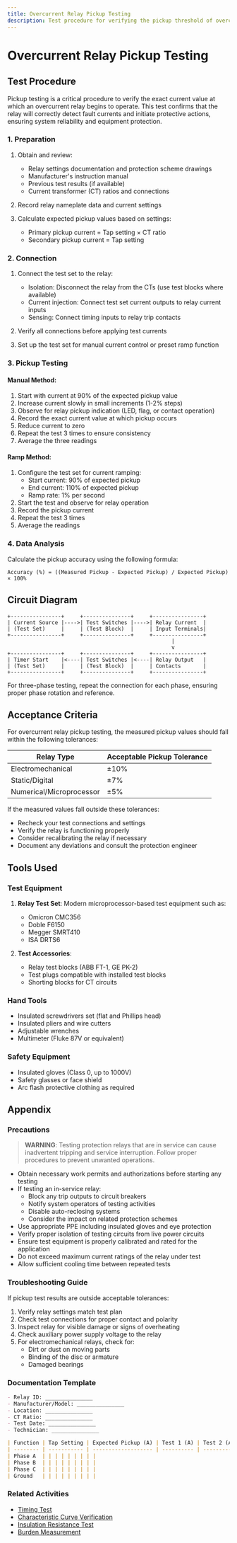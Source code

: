 ```yaml
---
title: Overcurrent Relay Pickup Testing
description: Test procedure for verifying the pickup threshold of overcurrent protection relays
---
```


# Overcurrent Relay Pickup Testing

## Test Procedure

Pickup testing is a critical procedure to verify the exact current value at which an overcurrent relay begins to operate. This test confirms that the relay will correctly detect fault currents and initiate protective actions, ensuring system reliability and equipment protection.

### 1. Preparation

1. Obtain and review:
   - Relay settings documentation and protection scheme drawings
   - Manufacturer's instruction manual
   - Previous test results (if available)
   - Current transformer (CT) ratios and connections

2. Record relay nameplate data and current settings
3. Calculate expected pickup values based on settings:
   - Primary pickup current = Tap setting × CT ratio
   - Secondary pickup current = Tap setting

### 2. Connection

1. Connect the test set to the relay:
   - Isolation: Disconnect the relay from the CTs (use test blocks where available)
   - Current injection: Connect test set current outputs to relay current inputs
   - Sensing: Connect timing inputs to relay trip contacts

2. Verify all connections before applying test currents
3. Set up the test set for manual current control or preset ramp function

### 3. Pickup Testing

#### Manual Method:
1. Start with current at 90% of the expected pickup value
2. Increase current slowly in small increments (1-2% steps)
3. Observe for relay pickup indication (LED, flag, or contact operation)
4. Record the exact current value at which pickup occurs
5. Reduce current to zero
6. Repeat the test 3 times to ensure consistency
7. Average the three readings

#### Ramp Method:
1. Configure the test set for current ramping:
   - Start current: 90% of expected pickup
   - End current: 110% of expected pickup
   - Ramp rate: 1% per second
2. Start the test and observe for relay operation
3. Record the pickup current
4. Repeat the test 3 times
5. Average the readings

### 4. Data Analysis

Calculate the pickup accuracy using the following formula:

```
Accuracy (%) = ((Measured Pickup - Expected Pickup) / Expected Pickup) × 100%
```

## Circuit Diagram

```
+----------------+     +---------------+     +----------------+
| Current Source |---->| Test Switches |---->| Relay Current  |
| (Test Set)     |     | (Test Block)  |     | Input Terminals|
+----------------+     +---------------+     +----------------+
                                                    |
                                                    v
+----------------+     +---------------+     +----------------+
| Timer Start    |<----| Test Switches |<----| Relay Output   |
| (Test Set)     |     | (Test Block)  |     | Contacts       |
+----------------+     +---------------+     +----------------+
```

For three-phase testing, repeat the connection for each phase, ensuring proper phase rotation and reference.

## Acceptance Criteria

For overcurrent relay pickup testing, the measured pickup values should fall within the following tolerances:

| Relay Type | Acceptable Pickup Tolerance |
| ---------- | --------------------------- |
| Electromechanical | ±10% |
| Static/Digital | ±7% |
| Numerical/Microprocessor | ±5% |

If the measured values fall outside these tolerances:
- Recheck your test connections and settings
- Verify the relay is functioning properly
- Consider recalibrating the relay if necessary
- Document any deviations and consult the protection engineer

## Tools Used

### Test Equipment
1. **Relay Test Set**: Modern microprocessor-based test equipment such as:
   - Omicron CMC356
   - Doble F6150
   - Megger SMRT410
   - ISA DRTS6

2. **Test Accessories**:
   - Relay test blocks (ABB FT-1, GE PK-2)
   - Test plugs compatible with installed test blocks
   - Shorting blocks for CT circuits

### Hand Tools
- Insulated screwdrivers set (flat and Phillips head)
- Insulated pliers and wire cutters
- Adjustable wrenches
- Multimeter (Fluke 87V or equivalent)

### Safety Equipment
- Insulated gloves (Class 0, up to 1000V)
- Safety glasses or face shield
- Arc flash protective clothing as required

## Appendix

### Precautions

> **WARNING**: Testing protection relays that are in service can cause inadvertent tripping and service interruption. Follow proper procedures to prevent unwanted operations.

- Obtain necessary work permits and authorizations before starting any testing
- If testing an in-service relay:
  - Block any trip outputs to circuit breakers
  - Notify system operators of testing activities
  - Disable auto-reclosing systems
  - Consider the impact on related protection schemes
- Use appropriate PPE including insulated gloves and eye protection
- Verify proper isolation of testing circuits from live power circuits
- Ensure test equipment is properly calibrated and rated for the application
- Do not exceed maximum current ratings of the relay under test
- Allow sufficient cooling time between repeated tests

### Troubleshooting Guide

If pickup test results are outside acceptable tolerances:

1. Verify relay settings match test plan
2. Check test connections for proper contact and polarity
3. Inspect relay for visible damage or signs of overheating
4. Check auxiliary power supply voltage to the relay
5. For electromechanical relays, check for:
   - Dirt or dust on moving parts
   - Binding of the disc or armature
   - Damaged bearings

### Documentation Template

```markdown
- Relay ID: _______________
- Manufacturer/Model: _______________
- Location: _______________
- CT Ratio: _______________
- Test Date: _______________
- Technician: _______________

| Function | Tap Setting | Expected Pickup (A) | Test 1 (A) | Test 2 (A) | Test 3 (A) | Average (A) | Deviation (%) | Pass/Fail |
| -------- | ----------- | ------------------- | ---------- | ---------- | ---------- | ----------- | ------------- | --------- |
| Phase A  | | | | | | | | |
| Phase B  | | | | | | | | |
| Phase C  | | | | | | | | |
| Ground   | | | | | | | | |
```

### Related Activities

- [Timing Test](/docs/relay/overcurrent/timing)
- [Characteristic Curve Verification](/docs/relay/overcurrent/char-curve)
- [Insulation Resistance Test](/docs/relay/overcurrent/ins-resist)
- [Burden Measurement](/docs/relay/overcurrent/burden)
